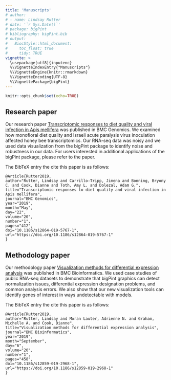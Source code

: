 ```yaml
---
title: 'Manuscripts'
# author:
# - name: Lindsay Rutter
# date: '`r Sys.Date()`'
# package: bigPint
# bibliography: bigPint.bib
# output:
#   BiocStyle::html_document:
#     toc_float: true
#     tidy: TRUE
vignette: >
  \usepackage[utf8]{inputenc}
  %\VignetteIndexEntry{"Manuscripts"}
  %\VignetteEngine{knitr::rmarkdown}
  %\VignetteEncoding{UTF-8}
  %\VignettePackage{bigPint}
---
```


```r
knitr::opts_chunk$set(echo=TRUE)
```

## Research paper

Our research paper [Transcriptomic responses to diet quality and viral infection in Apis mellifera](https://doi.org/10.1186/s12864-019-5767-1) was published in BMC Genomics. We examined how monofloral diet quality and Israeli acute paralysis virus inoculation affected honey bee transcriptomics. Our RNA-seq data was noisy and we used data visualization from the bigPint package to identify noise and robustness in our data. For users interested in additional applications of the bigPint package, please refer to the paper.

The BibTeX entry the cite this paper is as follows:

```
@Article{Rutter2019,
author="Rutter, Lindsay and Carrillo-Tripp, Jimena and Bonning, Bryony C. and Cook, Dianne and Toth, Amy L. and Dolezal, Adam G.",
title="Transcriptomic responses to diet quality and viral infection in Apis mellifera",
journal="BMC Genomics",
year="2019",
month="May",
day="22",
volume="20",
number="1",
pages="412",
doi="10.1186/s12864-019-5767-1",
url="https://doi.org/10.1186/s12864-019-5767-1"
}
```

## Methodology paper

Our methodology paper [Visualization methods for differential expression analysis](https://doi.org/10.1186/s12859-019-2968-1) was published in BMC Bioinformatics. We used case studies of public RNA-seq datasets to demonstrate that bigPint graphics can detect normalization issues, differential expression designation problems, and common analysis errors. We also show that our new visualization tools can identify genes of interest in ways undetectable with models.

The BibTeX entry the cite this paper is as follows:

```
@Article{Rutter2019,
author="Rutter, Lindsay and Moran Lauter, Adrienne N. and Graham,  Michelle A. and Cook, Dianne",
title="Visualization methods for differential expression analysis",
journal="BMC Bioinformatics",
year="2019",
month="September",
day="6",
volume="20",
number="1",
pages="458",
doi="10.1186/s12859-019-2968-1",
url="https://doi.org/10.1186/s12859-019-2968-1"
}
```

